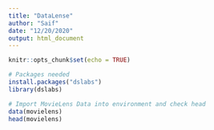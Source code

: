 ```yaml
---
title: "DataLense"
author: "Saif"
date: "12/20/2020"
output: html_document
---
```


```r
knitr::opts_chunk$set(echo = TRUE)
```

```r
# Packages needed
install.packages("dslabs")
library(dslabs)
```

```r
# Import MovieLens Data into environment and check head
data(movielens)
head(movielens)
```


